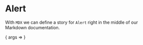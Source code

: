 
<Meta title="Design System/Alert" component={Alert} />

# Alert

With `MDX` we can define a story for `Alert` right in the middle of our
Markdown documentation.

<Canvas>
  <Story 
    name="Default"
    args={{ children: 'Hello World' }}
    parameters={{ jest: ['alert.test.js'] }}
    >
    { args => <Alert { ...args } /> }
  </Story>
</Canvas>